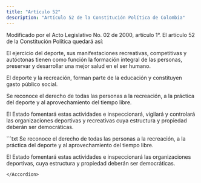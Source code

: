 ```yaml
---
title: "Artículo 52"
description: "Artículo 52 de la Constitución Política de Colombia"
---
```

<Warning>Modificado por el Acto Legislativo No. 02 de 2000, artículo 1°. El artículo 52 de la Constitución Política quedará así:</Warning>

El ejercicio del deporte, sus manifestaciones recreativas, competitivas y autóctonas tienen como
función la formación integral de las personas,
preservar y desarrollar una mejor salud en el ser
humano.

El deporte y la recreación, forman parte de la
educación y constituyen gasto público social.

Se reconoce el derecho de todas las personas a
la recreación, a la práctica del deporte y al aprovechamiento del tiempo libre.

El Estado fomentará estas actividades e inspeccionará, vigilará y controlará las organizaciones deportivas y recreativas cuya estructura y propiedad
deberán ser democráticas.

<Accordion title="Artículo original antes de la modificación:">
```txt
Se reconoce el derecho de todas las personas a la recreación, a la
práctica del deporte y al aprovechamiento del tiempo libre.

El Estado fomentará estas actividades e inspeccionará las
organizaciones deportivas, cuya estructura y propiedad deberán ser
democráticas.
```
</Accordion>